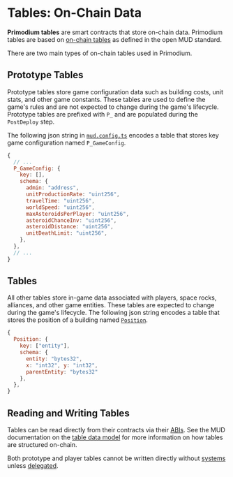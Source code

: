 # Tables: On-Chain Data

**Primodium tables** are smart contracts that store on-chain data. Primodium
tables are based on
[on-chain tables](https://mud.dev/templates/typescript/contracts#tables) as
defined in the open MUD standard.

There are two main types of on-chain tables used in Primodium.

## Prototype Tables

Prototype tables store game configuration data such as building costs, unit
stats, and other game constants. These tables are used to define the game's
rules and are not expected to change during the game's lifecycle. Prototype
tables are prefixed with `P_` and are populated during the `PostDeploy` step.

The following json string in
[`mud.config.ts`](https://github.com/primodiumxyz/contracts/blob/main/mud.config.ts#L85-L97)
encodes a table that stores key game configuration named `P_GameConfig`.

```js copy filename="@primodiumxyz/contracts/mud.config.ts#L47-L59" showLineNumbers
{
  // ...
  P_GameConfig: {
    key: [],
    schema: {
      admin: "address",
      unitProductionRate: "uint256",
      travelTime: "uint256",
      worldSpeed: "uint256",
      maxAsteroidsPerPlayer: "uint256",
      asteroidChanceInv: "uint256",
      asteroidDistance: "uint256",
      unitDeathLimit: "uint256",
    },
  },
  // ...
}
```

## Tables

All other tables store in-game data associated with players, space rocks,
alliances, and other game entities. These tables are expected to change during
the game's lifecycle. The following json string encodes a table that stores the
position of a building named
[`Position`](https://github.com/primodiumxyz/contracts/blob/main/mud.config.ts#L107-L114).

```js copy filename="@primodiumxyz/contracts/mud.config.ts#L79-L82" showLineNumbers
{
  Position: {
    key: ["entity"],
    schema: {
      entity: "bytes32",
      x: "int32", y: "int32",
      parentEntity: "bytes32"
    },
  },
}
```

## Reading and Writing Tables

Tables can be read directly from their contracts via their
[ABIs](../latest.mdx). See the MUD documentation on the
[table data model](https://mud.dev/store/data-model) for more information on how
tables are structured on-chain.

Both prototype and player tables cannot be written directly without
[systems](./systems.mdx) unless
[delegated](../world-extension/structure/delegation.mdx).
